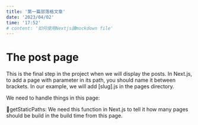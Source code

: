```yaml
---
title: '第一篇部落格文章'
date: '2023/04/02'
time: '17:52'
# content: '如何使用Nextjs讀mockdown file'
---
```


# The post page


This is the final step in the project when we will display the posts. In Next.js, to add a page with parameter in its path, you should name it between brackets. In our example, we will add [slug].js in the pages directory.

We need to handle things in this page:

🔗getStaticPaths:
We need this function in Next.js to tell it how many pages should be build in the build time from this page.